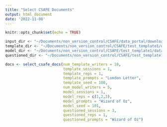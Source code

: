 ```yaml
---
title: "Select CSAFE Documents"
output: html_document
date: '2022-11-08'
---
```


```r
knitr::opts_chunk$set(echo = TRUE)
```

```r
input_dir <- "~/Documents/non_version_control/CSAFE/data_portal/downloaded"
template_dir <- "~/Documents/non_version_control/CSAFE/test_template1/data/template_docs"
model_dir <- "~/Documents/non_version_control/CSAFE/test_template1/data/model_docs"
questioned_dir <- "~/Documents/non_version_control/CSAFE/test_template1/data/questioned_docs"

docs <- select_csafe_docs(num_template_writers = 10,
                          template_sessions = 1,
                          template_reps = 1,
                          template_prompts = "London Letter",
                          template_seed = 100,
                          num_model_writers = 5,
                          model_sessions = 1,
                          model_reps = c(1,2,3),
                          model_prompts = "Wizard of Oz",
                          model_seed = 101,
                          questioned_sessions = 3,
                          questioned_reps = 1,
                          questioned_prompts = "Wizard of Oz")
```

